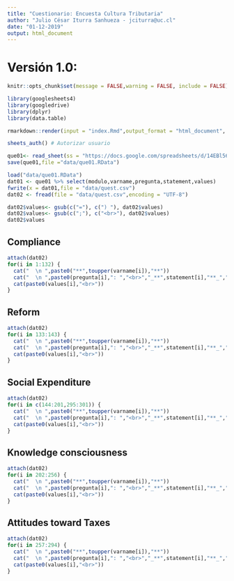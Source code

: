 ```yaml
---
title: "Cuestionario: Encuesta Cultura Tributaria"
author: "Julio César Iturra Sanhueza - jciturra@uc.cl"
date: "01-12-2019"
output: html_document
---
```


# Versión 1.0: {.tabset}


<!-- [googlesheets](https://cran.r-project.org/web/packages/googlesheets/vignettes/basic-usage.html) -->

<!-- [vignette](https://cran.r-project.org/web/packages/googlesheets/vignettes/basic-usage.html#authorization-using-oauth2) -->

```r
knitr::opts_chunk$set(message = FALSE,warning = FALSE, include = FALSE)
```


```r
library(googlesheets4)
library(googledrive)
library(dplyr)
library(data.table)
```


```r
rmarkdown::render(input = "index.Rmd",output_format = "html_document", encoding = "UTF-8")
```


```r
sheets_auth() # Autorizar usuario
```


```r
que01<- read_sheet(ss = "https://docs.google.com/spreadsheets/d/14EBl56DcpkSe9Yk-ct8v65dfnyGTlN9cNYq0tXIg4mQ/edit#gid=661818771", sheet = 6)
save(que01,file ="data/que01.RData")
```

```r
load("data/que01.RData")
dat01 <- que01 %>% select(modulo,varname,pregunta,statement,values) 
fwrite(x = dat01,file = "data/quest.csv")
dat02 <- fread(file = "data/quest.csv",encoding = "UTF-8")
```

```r
dat02$values<- gsub(c("="), c(") "), dat02$values)
dat02$values<- gsub(c(";"), c("<br>"), dat02$values)
dat02$values
```


## Compliance {.tabset}

```r
attach(dat02)
for(i in 1:132) {
  cat("  \n ",paste0("**",toupper(varname[i]),"**"))
  cat("  \n ",paste0(pregunta[i],": ","<br>","_**",statement[i],"**_","<br>"))
  cat(paste0(values[i],"<br>"))
}
```

## Reform {.tabset}

```r
attach(dat02)
for(i in 133:143) {
  cat("  \n ",paste0("**",toupper(varname[i]),"**"))
  cat("  \n ",paste0(pregunta[i],": ","<br>","_**",statement[i],"**_","<br>"))
  cat(paste0(values[i],"<br>"))
}
```

## Social Expenditure {.tabset}

```r
attach(dat02)
for(i in c(144:201,295:301)) {
  cat("  \n ",paste0("**",toupper(varname[i]),"**"))
  cat("  \n ",paste0(pregunta[i],": ","<br>","_**",statement[i],"**_","<br>"))
  cat(paste0(values[i],"<br>"))
}
```

## Knowledge consciousness {.tabset}

```r
attach(dat02)
for(i in 202:256) {
  cat("  \n ",paste0("**",toupper(varname[i]),"**"))
  cat("  \n ",paste0(pregunta[i],": ","<br>","_**",statement[i],"**_","<br>"))
  cat(paste0(values[i],"<br>"))
}
```

## Attitudes toward Taxes {.tabset}

```r
attach(dat02)
for(i in 257:294) {
  cat("  \n ",paste0("**",toupper(varname[i]),"**"))
  cat("  \n ",paste0(pregunta[i],": ","<br>","_**",statement[i],"**_","<br>"))
  cat(paste0(values[i],"<br>"))
}
```

<!-- ## Social Expenditure {.tabset} -->

<!-- ```{r pressure,fig.width=6,echo=FALSE,message=FALSE,results="asis", include=TRUE} -->
<!-- attach(dat02) -->
<!-- for(i in 295:301) { -->
<!--   cat("  \n ",paste0("**",toupper(varname[i]),"**")) -->
<!--   cat("  \n ",paste0(pregunta[i],": ","<br>","_**",statement[i],"**_","<br>")) -->
<!--   cat(paste0(values[i],"<br>")) -->
<!-- } -->
<!-- ``` -->



